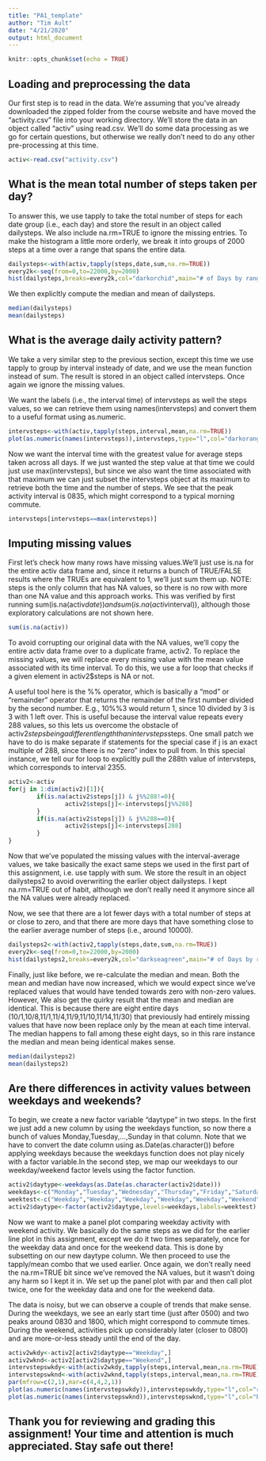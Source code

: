 ```yaml
---
title: "PA1_template"
author: "Tim Ault"
date: "4/21/2020"
output: html_document
---
```


```r
knitr::opts_chunk$set(echo = TRUE)
```

## Loading and preprocessing the data

Our first step is to read in the data. We're assuming that you've already downloaded the zipped folder from the course website and have moved the "activity.csv" file into your working directory. We'll store the data in an object called "activ" using read.csv. We'll do some data processing as we go for certain questions, but otherwise we really don't need to do any other pre-processing at this time.

```r
activ<-read.csv("activity.csv")
```

## What is the mean total number of steps taken per day?

To answer this, we use tapply to take the total number of steps for each date group (i.e., each day) and store the result in an object called dailysteps. We also include na.rm=TRUE to ignore the missing entries. To make the histogram a little more orderly, we break it into groups of 2000 steps at a time over a range that spans the entire data.  

```r
dailysteps<-with(activ,tapply(steps,date,sum,na.rm=TRUE))
every2k<-seq(from=0,to=22000,by=2000)
hist(dailysteps,breaks=every2k,col="darkorchid",main="# of Days by range of total steps",xlab="# of Total Steps",ylab="# of Days")
```

We then explicltly compute the median and mean of dailysteps.

```r
median(dailysteps)
mean(dailysteps)
```

## What is the average daily activity pattern?

We take a very similar step to the previous section, except this time we use tapply to group by interval insteady of date, and we use the mean function instead of sum. The result is stored in an object called intervsteps. Once again we ignore the missing values.

We want the labels (i.e., the interval time) of intervsteps as well the steps values, so we can retrieve them using names(intervsteps) and convert them to a useful format using as.numeric.

```r
intervsteps<-with(activ,tapply(steps,interval,mean,na.rm=TRUE))
plot(as.numeric(names(intervsteps)),intervsteps,type="l",col="darkorange",main="Avg. Number of Steps by Time Interval",xlab="Time (24hr clock format)",ylab="Avg. Number of Steps Across All Days")
```

Now we want the interval time with the greatest value for average steps taken across all days. If we just wanted the step value at that time we could just use max(intervsteps), but since we also want the time associated with that maximum we can just subset the intervsteps object at its maximum to retrieve both the time and the number of steps. We see that the peak activity interval is 0835, which might correspond to a typical morning commute.

```r
intervsteps[intervsteps==max(intervsteps)]
```

## Imputing missing values

First let's check how many rows have missing values.We'll just use is.na for the entire activ data frame and, since it returns a bunch of TRUE/FALSE results where the TRUEs are equivalent to 1, we'll just sum them up. NOTE: steps is the only column that has NA values, so there is no row with more than one NA value and this approach works. This was verified by first running sum(is.na(activ$date)) and sum(is.na(activ$interval)), although those exploratory calculations are not shown here.

```r
sum(is.na(activ))
```

To avoid corrupting our original data with the NA values, we'll copy the entire activ data frame over to a duplicate frame, activ2. To replace the missing values, we will replace every missing value with the mean value associated with its time interval. To do this, we use a for loop that checks if a given element in activ2$steps is NA or not. 

A useful tool here is the %% operator, which is basically a "mod" or "remainder" operator that returns the remainder of the first number divided by the second number. E.g., 10%%3 would return 1, since 10 divided by 3 is 3 with 1 left over. This is useful because the interval value repeats every 288 values, so this lets us overcome the obstacle of activ2$steps being a different length than intervsteps$steps. One small patch we have to do is make separate if statements for the special case if j is an exact multiple of 288, since there is no "zero" index to pull from. In this special instance, we tell our for loop to explicltly pull the 288th value of intervsteps, which corresponds to interval 2355.

```r
activ2<-activ
for(j in 1:dim(activ2)[1]){
        if(is.na(activ2$steps[j]) & j%%288!=0){
                activ2$steps[j]<-intervsteps[j%%288]
        }
        if(is.na(activ2$steps[j]) & j%%288==0){
                activ2$steps[j]<-intervsteps[288]
        }
}
```

Now that we've populated the missing values with the interval-average values, we take basically the exact same steps we used in the first part of this assignment, i.e. use tapply with sum. We store the result in an object dailysteps2 to avoid overwriting the earlier object dailysteps. I kept na.rm=TRUE out of habit, although we don't really need it anymore since all the NA values were already replaced.

Now, we see that there are a lot fewer days with a total number of steps at or close to zero, and that there are more days that have something close to the earlier average number of steps (i.e., around 10000).

```r
dailysteps2<-with(activ2,tapply(steps,date,sum,na.rm=TRUE))
every2k<-seq(from=0,to=22000,by=2000)
hist(dailysteps2,breaks=every2k,col="darkseagreen",main="# of Days by range of total steps",xlab="# of Total Steps",ylab="# of Days")
```

Finally, just like before, we re-calculate the median and mean. Both the mean and median have now increased, which we would expect since we've replaced values that would have tended towards zero with non-zero values. However, We also get the quirky result that the mean and median are identical. This is because there are eight entire days (10/1,10/8,11/1,11/4,11/9,11/10,11/14,11/30) that previously had entirely missing values that have now been replace only by the mean at each time interval. The median happens to fall among these eight days, so in this rare instance the median and mean being identical makes sense.

```r
median(dailysteps2)
mean(dailysteps2)
```

## Are there differences in activity values between weekdays and weekends?

To begin, we create a new factor variable "daytype" in two steps. In the first we just add a new column by using the weekdays function, so now there a bunch of values Monday,Tuesday,...,Sunday in that column. Note that we have to convert the date column using as.Date(as.character()) before applying weekdays because the weekdays function does not play nicely with a factor variable.In the second step, we map our weekdays to our weekday/weekend factor levels using the factor function.

```r
activ2$daytype<-weekdays(as.Date(as.character(activ2$date)))
weekdays<-c("Monday","Tuesday","Wednesday","Thursday","Friday","Saturday","Sunday")
weektest<-c("Weekday","Weekday","Weekday","Weekday","Weekday","Weekend","Weekend")
activ2$daytype<-factor(activ2$daytype,levels=weekdays,labels=weektest)
```

Now we want to make a panel plot comparing weekday activity with weekend activity. We basically do the same steps as we did for the earlier line plot in this assignment, except we do it two times separately, once for the weekday data and once for the weekend data. This is done by subsetting on our new daytype column. We then proceed to use the tapply/mean combo that we used earlier. Once again, we don't really need the na.rm=TRUE bit since we've removed the NA values, but it wasn't doing any harm so I kept it in. We set up the panel plot with par and then call plot twice, one for the weekday data and one for the weekend data.

The data is noisy, but we can observe a couple of trends that make sense. During the weekdays, we see an early start time (just after 0500) and two peaks around 0830 and 1800, which might correspond to commute times. During the weekend, activities pick up considerably later (closer to 0800) and are more-or-less steady until the end of the day.

```r
activ2wkdy<-activ2[activ2$daytype=="Weekday",]
activ2wknd<-activ2[activ2$daytype=="Weekend",]
intervstepswkdy<-with(activ2wkdy,tapply(steps,interval,mean,na.rm=TRUE))
intervstepswknd<-with(activ2wknd,tapply(steps,interval,mean,na.rm=TRUE))
par(mfrow=c(2,1),mar=c(4,4,2,1))
plot(as.numeric(names(intervstepswkdy)),intervstepswkdy,type="l",col="red",main="Weekday Data",xlab="Time (24hr clock format)",ylab="Avg. # Steps Across All Days")
plot(as.numeric(names(intervstepswknd)),intervstepswknd,type="l",col="blue",main="Weekend Data",xlab="Time (24hr clock format)",ylab="Avg. # Steps Across All Days")
```

## Thank you for reviewing and grading this assignment! Your time and attention is much appreciated. Stay safe out there!